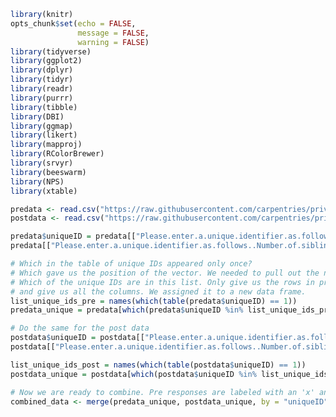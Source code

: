 

```r
library(knitr)
opts_chunk$set(echo = FALSE,
               message = FALSE,
               warning = FALSE)
library(tidyverse)
library(ggplot2)
library(dplyr)
library(tidyr)
library(readr)
library(purrr)
library(tibble)
library(DBI)
library(ggmap)
library(likert)
library(mapproj)
library(RColorBrewer)
library(srvyr)
library(beeswarm)
library(NPS)
library(xtable)
```

```r
predata <- read.csv("https://raw.githubusercontent.com/carpentries/private-data/master/learner-assessment/data-carpentry/180118_dcpre.csv?token=AUDcFxfA1eiClziBxiHMfK1KkI5CPTC3ks5asDC6wA%3D%3D", stringsAsFactors = FALSE)
postdata <- read.csv("https://raw.githubusercontent.com/carpentries/private-data/master/learner-assessment/data-carpentry/180108_dcpost.csv?token=AUDcF3z7OolTxfuvJ21GiV5YOSZ5J0u3ks5asDBSwA%3D%3D", stringsAsFactors = FALSE)
```

```r
predata$uniqueID = predata[["Please.enter.a.unique.identifier.as.follows..Number.of.siblings..as.numeric....First.two.letters.of.the.city.you.were.born.in..lowercase....First.three.letters.of.your.current.street..lowercase...Example..If.I.have.0.siblings..was.born.in.Arlington..and.live.on.Creekwater.Street..my.unique.identifier.would.be.0arcre.This.identifier.will.be.confidential.to.you.and.will.help.us.compare.your.answers.with.the.post.survey."]]
predata[["Please.enter.a.unique.identifier.as.follows..Number.of.siblings..as.numeric....First.two.letters.of.the.city.you.were.born.in..lowercase....First.three.letters.of.your.current.street..lowercase...Example..If.I.have.0.siblings..was.born.in.Arlington..and.live.on.Creekwater.Street..my.unique.identifier.would.be.0arcre.This.identifier.will.be.confidential.to.you.and.will.help.us.compare.your.answers.with.the.post.survey."]] = NULL

# Which in the table of unique IDs appeared only once?
# Which gave us the position of the vector. We needed to pull out the names, not positions
# Which of the unique IDs are in this list. Only give us the rows in predata which match this condition
# and give us all the columns. We assigned it to a new data frame.
list_unique_ids_pre = names(which(table(predata$uniqueID) == 1))
predata_unique = predata[which(predata$uniqueID %in% list_unique_ids_pre),]
```

```r
# Do the same for the post data
postdata$uniqueID = postdata[["Please.enter.a.unique.identifier.as.follows..Number.of.siblings..as.numeric....First.two.letters.of.the.city.you.were.born.in..lowercase....First.three.letters.of.your.current.street..lowercase...Example..If.I.have.0.siblings..was.born.in.Arlington..and.live.on.Creekwater.Street..my.unique.identifier.would.be.0arcre.This.identifier.will.be.confidential.to.you.and.will.help.us.compare.your.answers.with.the.pre.survey."]]
postdata[["Please.enter.a.unique.identifier.as.follows..Number.of.siblings..as.numeric....First.two.letters.of.the.city.you.were.born.in..lowercase....First.three.letters.of.your.current.street..lowercase...Example..If.I.have.0.siblings..was.born.in.Arlington..and.live.on.Creekwater.Street..my.unique.identifier.would.be.0arcre.This.identifier.will.be.confidential.to.you.and.will.help.us.compare.your.answers.with.the.pre.survey."]] = NULL

list_unique_ids_post = names(which(table(postdata$uniqueID) == 1))
postdata_unique = postdata[which(postdata$uniqueID %in% list_unique_ids_post),]
```

```r
# Now we are ready to combine. Pre responses are labeled with an 'x' and post with a 'y'
combined_data <- merge(predata_unique, postdata_unique, by = "uniqueID")
```


